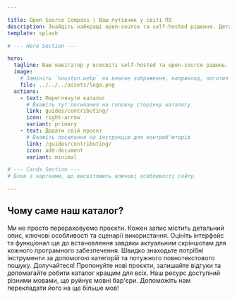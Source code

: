 ```yaml
---

title: Open Source Compass | Ваш путівник у світі ПЗ
description: Знайдіть найкращі open-source та self-hosted рішення. Детальні огляди, скріншоти та інструкції з налаштування в одному місці.
template: splash

# --- Hero Section ---

hero:
  tagline: Ваш навігатор у всесвіті self-hosted та open-source рішень.
  image:
    # Замініть `houston.webp` на власне зображення, наприклад, логотип
    file: ../../../assets/logo.png
  actions:
    - text: Переглянути каталог
      # Вкажіть тут посилання на головну сторінку каталогу
      link: guides/contributing/
      icon: right-arrow
      variant: primary
    - text: Додати свій проєкт
      # Вкажіть посилання на інструкцію для контриб'юторів
      link: /guides/contributing/
      icon: add-document
      variant: minimal

# --- Cards Section ---
# Блок з картками, що висвітлюють ключові особливості сайту.

---
```


## Чому саме наш каталог?

<CardGrid stagger>
    <Card title="Детальні огляди" icon="pencil">
        Ми не просто перераховуємо проєкти. Кожен запис містить детальний опис, ключові особливості та сценарії використання.
    </Card>
    <Card title="Скріншоти та демо" icon="seti:image">
        Оцініть інтерфейс та функціонал ще до встановлення завдяки актуальним скріншотам для кожного програмного забезпечення.
    </Card>
    <Card title="Зручний пошук і фільтри" icon="seti:code-search">
        Швидко знаходьте потрібні інструменти за допомогою категорій та потужного повнотекстового пошуку.
    </Card>
    <Card title="Керується спільнотою" icon="seti:favicon">
        Долучайтеся! Пропонуйте нові проєкти, залишайте відгуки та допомагайте робити каталог кращим для всіх.
    </Card>
    <Card title="Каталог без кордонів" icon="translate">
        Наш ресурс доступний різними мовами, що руйнує мовні бар'єри. Допоможіть нам перекладати його на ще більше мов!
    </Card>
</CardGrid>